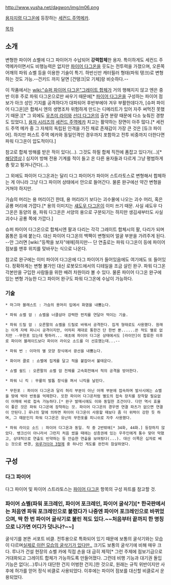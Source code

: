 http://www.yusha.net/dagwon/img/m06.png

[[용자지령 다그온]]에 등장하는 [[세컨드 주역메카]].

[[목차]]

== 소개 ==
{{{#!html
<object width="420" height="315"><param name="movie" value="//www.youtube.com/v/hcFh0Ly1nRE?hl=ko_KR&amp;version=3&amp;rel=0"></param><param name="allowFullScreen" value="true"></param><param name="allowscriptaccess" value="always"></param><embed src="//www.youtube.com/v/hcFh0Ly1nRE?hl=ko_KR&amp;version=3&amp;rel=0" type="application/x-shockwave-flash" width="420" height="315" allowscriptaccess="always" allowfullscreen="true"></embed></object>}}}


변형한 파이어 쇼벨에 다그 파이어가 수납되어 '''강력합체'''한 용자. 특이하게도 세컨드 주역메카이면서도 비행능력은 없지만 [[파이어 다그온]]을 웃도는 전투력을 가졌으며, 오른쪽 어깨의 파워 쇼벨 등을 이용한 기술이 특기. 하반신만 캐터필러 형태(파워 탱크)로 변형하는 것도 가능.--건키드 까지 달면 [건탱크|모 기체]랑 비슷하다.--

이 작품에서는 [[wiki:"슈퍼 파이어 다그온"그레이트 합체]]가 거의 행해지지 않고 엔은 중반 이후 주로 파워 다그온으로만 싸우기 때문에[* [[파이어 다그온]]을 구성하는 파이어 점보가 아크 성인 기지를 공격하다가 대파되어 후반부에야 겨우 부활한데다가, [슈퍼 파이어 다그온]은 합체시 엔의 생명조차 위험하게 만드는 디메리트가 있어 자주 써먹진 못했기 때문.][* 그 외에도 [[우츠미 라이]]와 [[선더 다그온]]의 출연 분량 때문에 다소 늦춰진 경향도 있었다.], [[용자 시리즈]]의 [[세컨드 주역메카]] 치고는 활약하는 장면이 아주 많다.[* 세컨드 주역 메카 중 그 자체의 독립된 인격을 가진 채로 존재감이 가장 큰 것은 [듀크 파이어]. 하지만 퍼스트 주역 메카와 동일인격인 경우까지 포함하고 전투 비중까지 더한다면 파워 다그온이 압도적이다.]

참고로 합체 방해를 받은 적이 있다(...). 그것도 하필 합체 직전에 폼잡고 있다가(...)[* [http://youtu.be/Epj3Cky_uGg 해당영상].] 심지어 방해 전용 기계를 적이 들고 온 다른 용자들과 다르게 그냥 평범하게 총 맞고 튕겨나간다(...).

그 외에도 파이어 다그온과는 달리 다그 파이어가 파이어 스트라토스로 변형해서 합체하는 게 아니라 그냥 다그 파이어 상태에서 안으로 들어간다. 물론 완구에선 약간 변형을 거쳐야 하지만. 

가슴의 머리는 용 머리이긴 한데, 용 머리라기 보다는 괴수물에 나오는 괴수 머리, 혹은 공룡 머리에 가깝다.[* 용의 이미지는 [[섀도우 다그온]]이 이미 쓰기 때문. 사실 섀도우 다그온은 동양의 용, 파워 다그온은 서양의 용으로 구분되기는 하지만 생김새부터도 사실 괴수나 공룡 쪽에 가깝다.] 

슈퍼 파이어 다그온으로 합체시엔 팔과 다리는 각각 그레이트 합체시의 팔, 다리가 되며 몸통은 등에 붙는다. 대신 파이어 다그온의 백팩이 변형되어 얼굴 부분을 가려주게 된다. --안 그러면 [wiki:"등짝을 보자"애매]하지만-- 단 연출로는 파워 다그온이 등에 파이어 점보를 맨후 위치를 맞바꾸는 식으로 나온다.

참고로 완구에는 이미 파이어 다그온에 다그 파이어가 들어있음에도 여기에도 또 들어있다. 정확하게는 변형 불가인 대신 로봇모드에서의 디테일을 조금 살린 완구. 파워 다그온 각본만을 구입한 사람들을 위한 배려 차원이라 볼 수 있다. 물론 파이어 다그온 완구에 있는 변형 가능한 다그 파이어 완구도 파워 다그온에 수납이 가능하다.

=== 기술 ===
 * 마그마 블래스트 : 가슴의 용머리 입에서 화염을 내뿜는다.

 * 파워 쇼벨 암 : 쇼벨을 너클삼아 강력한 펀치를 연달아 먹이는 기술.

 * 파워 드릴 암 : 오른팔의 쇼벨을 드릴로 바꿔서 공격한다. 집게 형태로도 사용했다. 원래는 이게 자체 피니시 공격이지만, 어차피 제대로 통한건 단 한번 뿐......쓴 적도 별로 없지만 --무한포 있는데 뭣하러... 애초에 파이어 다그온 상태에서도 [라이안]이 합류한 이후로 파이어 블레이드보다 파이어 라이오 소드를 더 선호했는데...--

 * 파워 번 : 이마의 별 모양 장식에서 광선을 내뿜는다.

 * 화이어 클로 : 쇼벨에 집게를 달고 적을 붙잡아서 불태운다.

 * 쇼벨 쉴드 : 오른팔의 쇼벨 암 전체를 고속회전해서 적의 공격을 방어한다.

 * 파워 니 킥 : 무릎의 발톱 장식을 펴서 니킥을 날린다.

 * 무한포 : 파이어 다그온과 달리 허리 부분이 아닌 어깨 부분에 접속하며 발사시에는 쇼벨을 땅에 박아 반동을 억제한다. 또한 파이어 다그온처럼 별도의 접속 장치를 장착할 필요없이 어깨에 바로 접속 가능하다.[* 완구 발매시에도 이와 동일한 조건이다. 다만 역시 효율이 좋은 것은 파워 다그온에 장착하는 것. 파이어 다그온의 경우엔 연결 파츠가 없으면 연결이 안된다.] 루나의 말에 의하면 파이어 다그온이 사용할 때보다 좀 더 위력이 강한 듯 하며, 그 때문인지 파워 다그온은 유난히 무한포를 피니쉬로 자주 사용했다.

 * 파워 라이오 소드 : 파이어 다그온과 동일. 작 중 2번밖에[* 34화, 44화.] 등장하지 않았다. 뱅크신이 아니라서 그런지 처음 썼을 때에는 성층권에 있는 우주인에게 통수 맞아 막혔고, 상대적으로 연출도 빈약하는 등 안습한 연출을 보여줬다(...). 대신 이쪽은 십자로 베는 것으로 변경, [[와루가이아 3형제]] 중 하나인 게도를 완전히 참살하였다.

== 구성 ==
=== 다그 파이어 ===
다그 파이어 및 파이어 스트라토스는 [[파이어 다그온]] 항목의 구성 파트를 참고할 것.

=== 파이어 쇼벨(파워 포크레인, 파이어 포크레인, 파이어 굴삭기)[* 한국판에서는 처음엔 파워 포크레인으로 불렸다가 나중엔 파이어 포크레인으로 바뀌었으며, 딱 한 번 파이어 굴삭기로 불린 적도 있다.~~처음부터 끝까지 한 명칭으로 나가면 어디가 덧나나?~~] ===
굴삭기를 본뜬 서포트 비클. 전투용으로 특화되어 있기 때문에 보통의 굴삭기와는 모습이 다르며[http://i.imgur.com/gV3kZas.jpg 실제로 이런 모습의 굴삭기가 있다만..] 크기도 보통의 굴삭기에 비해 매우 크다.
루나가 건설 현장의 쇼벨 카에 직접 손을 대 급히 제작[* 그런 주제에 점보기급으로 거대화되고 그레이트 합체가 가능하도록 만들어졌다. 그런데 비행 기능과 대기권 돌입 기능은 없다(...)루나가 대단한 건지 어벙한 건지.]한 것으로, 원래는 규칙 위반이지만 사후에 허가를 얻어 정식 비클로 사용되었다. 이후에는 파이어 점보를 대신할 비클로서 운용되었다.
